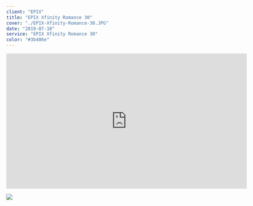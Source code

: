 ---
client: "EPIX"
title: "EPIX Xfinity Romance 30"
cover: "./EPIX-Xfinity-Romance-30.JPG"
date: "2019-07-10"
service: "EPIX Xfinity Romance 30"
color: "#3b486e"
---

<iframe title="vimeo-player" src="https://player.vimeo.com/video/305529414?h=37e6611db8" width="640" height="360" frameborder="0" allowfullscreen></iframe>

![](./EPIX-Xfinity-Romance-30.JPG)
